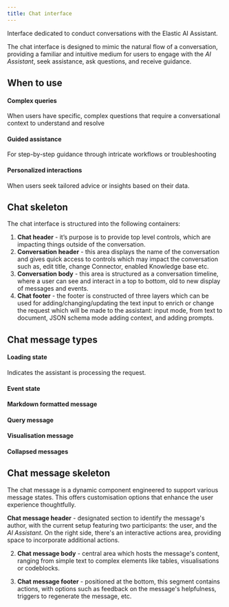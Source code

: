 ```yaml
---
title: Chat interface
---
```


Interface dedicated to conduct conversations with the Elastic AI Assistant.

The chat interface is designed to mimic the natural flow of a conversation, providing a familiar and intuitive medium for users to engage with the _AI Assistant_, seek assistance, ask questions, and receive guidance.

## When to use

#### Complex queries

When users have specific, complex questions that require a conversational context to understand and resolve

#### Guided assistance

For step-by-step guidance through intricate workflows or troubleshooting

#### Personalized interactions

When users seek tailored advice or insights based on their data.

## Chat skeleton

The chat interface is structured into the following containers:

1. **Chat header** - it’s purpose is to provide top level controls,
which are impacting things outside of the conversation.
2. **Conversation header** - this area displays the name of the
conversation and gives quick access to controls which may impact the conversation
such as, edit title, change Connector, enabled Knowledge base etc.
3. **Conversation body** - this area is structured as a conversation timeline,
where a user can see and interact in a top to bottom, old to new display of messages
and events.
4. **Chat footer** - the footer is constructed of three layers
which can be used for adding/changing/updating the text input to enrich or change
the request which will be made to the assistant: input mode, from text to document,
JSON schema mode adding context, and adding prompts.


<FigmaEmbed
  url="https://www.figma.com/file/utPqlyZpEnl6CxfT7nOEUR/AI-Assistant-Patterns?type=design&node-id=37-22890&mode=design&t=ZK2K6tLGapKVTAaP-4"
/>

## Chat message types

#### Loading state

Indicates the assistant is processing the request.

<FigmaEmbed
  url="https://www.figma.com/file/utPqlyZpEnl6CxfT7nOEUR/AI-Assistant-Patterns?type=design&node-id=37-24609&mode=design&t=ZK2K6tLGapKVTAaP-4"
/>

#### Event state

<FigmaEmbed
  url="https://www.figma.com/file/utPqlyZpEnl6CxfT7nOEUR/AI-Assistant-Patterns?type=design&node-id=37-24616&mode=design&t=ZK2K6tLGapKVTAaP-4"
/>

#### Markdown formatted message

<FigmaEmbed
  url="https://www.figma.com/file/utPqlyZpEnl6CxfT7nOEUR/AI-Assistant-Patterns?type=design&node-id=37-24623&mode=design&t=ZK2K6tLGapKVTAaP-4"
/>

#### Query message

<FigmaEmbed
  url="https://www.figma.com/file/utPqlyZpEnl6CxfT7nOEUR/AI-Assistant-Patterns?type=design&node-id=37-24630&mode=design&t=ZK2K6tLGapKVTAaP-4"
/>

#### Visualisation message

<FigmaEmbed
  url="https://www.figma.com/file/utPqlyZpEnl6CxfT7nOEUR/AI-Assistant-Patterns?type=design&node-id=37-24609&mode=design&t=ZK2K6tLGapKVTAaP-4"
/>

#### Collapsed messages

<FigmaEmbed
  url="https://www.figma.com/file/utPqlyZpEnl6CxfT7nOEUR/AI-Assistant-Patterns?type=design&node-id=37-24667&mode=design&t=ZK2K6tLGapKVTAaP-4"
/>

## Chat message skeleton

The chat message is a dynamic component engineered to support various message states. This offers customisation options that enhance the user experience thoughtfully.

**Chat message header** - designated section to identify the message's author, with the current setup featuring two participants: the user, and the _AI Assistant_. On the right side, there's an interactive actions area, providing space to incorporate additional actions.

2. **Chat message body** - central area which hosts the message's content, ranging from simple text to complex elements like tables, visualisations or codeblocks.

3. **Chat message footer** - positioned at the bottom, this segment contains actions, with options such as feedback on the message's helpfulness, triggers to regenerate the message, etc.

<FigmaEmbed
  url="https://www.figma.com/file/utPqlyZpEnl6CxfT7nOEUR/AI-Assistant-Patterns?type=design&node-id=40-25107&mode=design&t=ZK2K6tLGapKVTAaP-4"
/>
